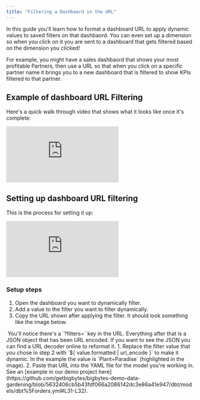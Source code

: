 ```yaml
---
title: "Filtering a Dashbaord in the URL"
---
```


In this guide you'll learn how to format a dashboard URL to apply dynamic values to saved filters on that dashbaord. You can even set up a dimension so when you click on it you are sent to a dashboard that gets filtered based on the dimension you clicked!

For example, you might have a sales dashbaord that shows your most profitable Partners, then use a URL so that when you click on a specific partner name it brings you to a new dashboard that is filtered to show KPIs filtered to that partner.

## Example of dashboard URL Filtering[](#example-of-dashboard-url-filtering "Direct link to Example of dashboard URL Filtering")

Here's a quick walk through video that shows what it looks like once it's complete:

<iframe src="https://cdn.loom.com/sessions/thumbnails/2afb9990e3d7407dadcf53d8db2719c8-644f09eaf407adac.mp4" frameborder="0" webkitallowfullscreen mozallowfullscreen allowfullscreen style={{ width: '100%', height: '400px' }} ></iframe>

## Setting up dashboard URL filtering[](#setting-up-dashboard-url-filtering "Direct link to Setting up dashboard URL filtering")

This is the process for setting it up:

<iframe src="https://cdn.loom.com/sessions/thumbnails/aa6b7aa3001d4b1fa86a2c98a7fe044c-1341cb311f5a956d.mp4" frameborder="0" webkitallowfullscreen mozallowfullscreen allowfullscreen style={{ width: '100%', height: '400px' }} ></iframe>

### Setup steps[](#setup-steps "Direct link to Setup steps")

1. Open the dashboard you want to dynamically filter.
2. Add a value to the filter you want to filter dynamically.
3. Copy the URL shown after applying the filter. It should look something like the image below.
<Frame>
  <img src="/images/guides/dashboard-url-filter-4eb115b7e180529d7a5d50343d500743.png" alt=""/>
</Frame>



<Note>
You'll notice there's a `?filters=` key in the URL. Everything after that is a JSON object that has been URL encoded. If you want to see the JSON you can find a URL decoder online to reformat it.
</Note>
1. Replace the filter value that you chose in step 2 with `${ value.formatted | url_encode }` to make it dynamic. In the example the value is `Plant+Paradise` (highlighted in the image).
2. Paste that URL into the YAML file for the model you're working in. See an [example in our demo project here](https://github.com/getbigbytes/bigbytes-demo-data-gardening/blob/5632406cb5b43fdf066a2086142dc3e86a41e947/dbt/models/dbt%5Forders.yml#L31-L32).
